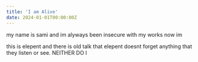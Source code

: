 ```yaml
---
title: 'I am Alive'
date: 2024-01-01T00:00:00Z
---
```


my name is sami and im alyways been insecure with my works
now im

this is elepent
and there is old talk that elepent doesnt forget anything that they listen or see. NEITHER DO I
